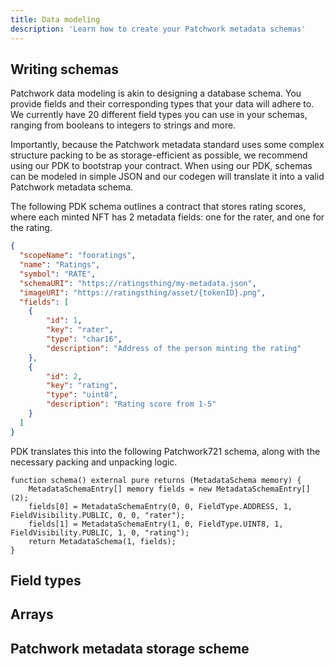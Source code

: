 ```yaml
---
title: Data modeling
description: 'Learn how to create your Patchwork metadata schemas'
---
```


## Writing schemas

Patchwork data modeling is akin to designing a database schema. You provide fields and their corresponding types that your data will adhere to. We currently have 20 different field types you can use in your schemas, ranging from booleans to integers to strings and more.

Importantly, because the Patchwork metadata standard uses some complex structure packing to be as storage-efficient as possible, we recommend using our PDK to bootstrap your contract. When using our PDK, schemas can be modeled in simple JSON and our codegen will translate it into a valid Patchwork metadata schema.

The following PDK schema outlines a contract that stores rating scores, where each minted NFT has 2 metadata fields: one for the rater, and one for the rating.

```json Ratings.json
{
  "scopeName": "fooratings",
  "name": "Ratings",
  "symbol": "RATE",
  "schemaURI": "https://ratingsthing/my-metadata.json",
  "imageURI": "https://ratingsthing/asset/{tokenID}.png",
  "fields": [
    {
        "id": 1,
        "key": "rater",
        "type": "char16",
        "description": "Address of the person minting the rating"
    },
    {
        "id": 2,
        "key": "rating",
        "type": "uint8",
        "description": "Rating score from 1-5"
    }
  ]
}
```

PDK translates this into the following Patchwork721 schema, along with the necessary packing and unpacking logic.

```solidity Ratings.sol
function schema() external pure returns (MetadataSchema memory) {
    MetadataSchemaEntry[] memory fields = new MetadataSchemaEntry[](2);
    fields[0] = MetadataSchemaEntry(0, 0, FieldType.ADDRESS, 1, FieldVisibility.PUBLIC, 0, 0, "rater");
    fields[1] = MetadataSchemaEntry(1, 0, FieldType.UINT8, 1, FieldVisibility.PUBLIC, 1, 0, "rating");
    return MetadataSchema(1, fields);
}
```

## Field types

## Arrays

## Patchwork metadata storage scheme

